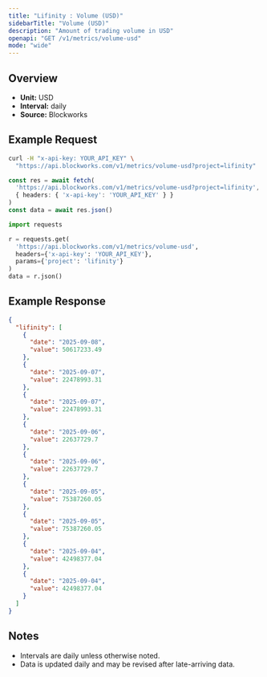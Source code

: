 ```yaml
---
title: "Lifinity : Volume (USD)"
sidebarTitle: "Volume (USD)"
description: "Amount of trading volume in USD"
openapi: "GET /v1/metrics/volume-usd"
mode: "wide"
---
```


## Overview

- **Unit:** USD
- **Interval:** daily
- **Source:** Blockworks

## Example Request

<CodeGroup>

```bash cURL
curl -H "x-api-key: YOUR_API_KEY" \
  "https://api.blockworks.com/v1/metrics/volume-usd?project=lifinity"
```

```typescript TypeScript
const res = await fetch(
  'https://api.blockworks.com/v1/metrics/volume-usd?project=lifinity',
  { headers: { 'x-api-key': 'YOUR_API_KEY' } }
)
const data = await res.json()
```

```python Python
import requests

r = requests.get(
  'https://api.blockworks.com/v1/metrics/volume-usd',
  headers={'x-api-key': 'YOUR_API_KEY'},
  params={'project': 'lifinity'}
)
data = r.json()
```

</CodeGroup>

## Example Response

```json
{
  "lifinity": [
    {
      "date": "2025-09-08",
      "value": 50617233.49
    },
    {
      "date": "2025-09-07",
      "value": 22478993.31
    },
    {
      "date": "2025-09-07",
      "value": 22478993.31
    },
    {
      "date": "2025-09-06",
      "value": 22637729.7
    },
    {
      "date": "2025-09-06",
      "value": 22637729.7
    },
    {
      "date": "2025-09-05",
      "value": 75387260.05
    },
    {
      "date": "2025-09-05",
      "value": 75387260.05
    },
    {
      "date": "2025-09-04",
      "value": 42498377.04
    },
    {
      "date": "2025-09-04",
      "value": 42498377.04
    }
  ]
}
```

## Notes
- Intervals are daily unless otherwise noted.
- Data is updated daily and may be revised after late-arriving data.
